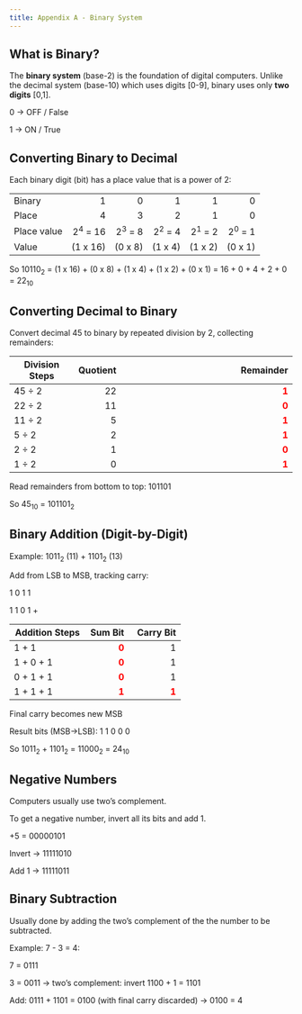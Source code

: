 ```yaml
---
title: Appendix A - Binary System
---
```


## What is Binary?

The **binary system** (base-2) is the foundation of digital computers. Unlike the decimal system (base-10) which uses digits \[0-9\], binary uses only **two digits** \[0,1\].

0 → OFF / False

1 → ON / True

## Converting Binary to Decimal

Each binary digit (bit) has a place value that is a power of 2:

|             |           |          |          |          |          |
|-------------|----------:|---------:|---------:|---------:|---------:|
| Binary      |         1 |        0 |        1 |        1 |        0 |
| Place       |         4 |        3 |        2 |        1 |        0 |
| Place value | 2^4^ = 16 | 2^3^ = 8 | 2^2^ = 4 | 2^1^ = 2 | 2^0^ = 1 |
| Value       |  (1 x 16) |  (0 x 8) |  (1 x 4) |  (1 x 2) |  (0 x 1) |

So 10110~2~ = (1 x 16) + (0 x 8) + (1 x 4) + (1 x 2) + (0 x 1) = 16 + 0 + 4 + 2 + 0 = 22~10~

## Converting Decimal to Binary

Convert decimal 45 to binary by repeated division by 2, collecting remainders:

| Division Steps | Quotient |                                 Remainder |
|----------------|---------:|------------------------------------------:|
| 45 ÷ 2         |       22 | [1]{style="color:red; font-weight:bold;"} |
| 22 ÷ 2         |       11 | [0]{style="color:red; font-weight:bold;"} |
| 11 ÷ 2         |        5 | [1]{style="color:red; font-weight:bold;"} |
| 5 ÷ 2          |        2 | [1]{style="color:red; font-weight:bold;"} |
| 2 ÷ 2          |        1 | [0]{style="color:red; font-weight:bold;"} |
| 1 ÷ 2          |        0 | [1]{style="color:red; font-weight:bold;"} |

Read remainders from bottom to top: 101101

So 45~10~ = 101101~2~

## Binary Addition (Digit-by-Digit)

Example: 1011~2~ (11) + 1101~2~ (13)

Add from LSB to MSB, tracking carry:

1 0 1 1

1 1 0 1 +

| Addition Steps | Sum Bit | Carry Bit |
|--------------------------------|-----------------:|---------------------:|
| 1 + 1 | [0]{style="color:red; font-weight:bold;"} | 1 |
| 1 + 0 + 1 | [0]{style="color:red; font-weight:bold;"} | 1 |
| 0 + 1 + 1 | [0]{style="color:red; font-weight:bold;"} | 1 |
| 1 + 1 + 1 | [1]{style="color:red; font-weight:bold;"} | [1]{style="color:red; font-weight:bold;"} |

Final carry becomes new MSB

Result bits (MSB→LSB): 1 1 0 0 0

So 1011~2~ + 1101~2~ = 11000~2~ = 24~10~

## Negative Numbers

Computers usually use two’s complement.

To get a negative number, invert all its bits and add 1.

+5 = 00000101

Invert → 11111010

Add 1 → 11111011

## Binary Subtraction

Usually done by adding the two’s complement of the the number to be subtracted.

Example: 7 - 3 = 4:

7 = 0111

3 = 0011 → two’s complement: invert 1100 + 1 = 1101

Add: 0111 + 1101 = 0100 (with final carry discarded) → 0100 = 4